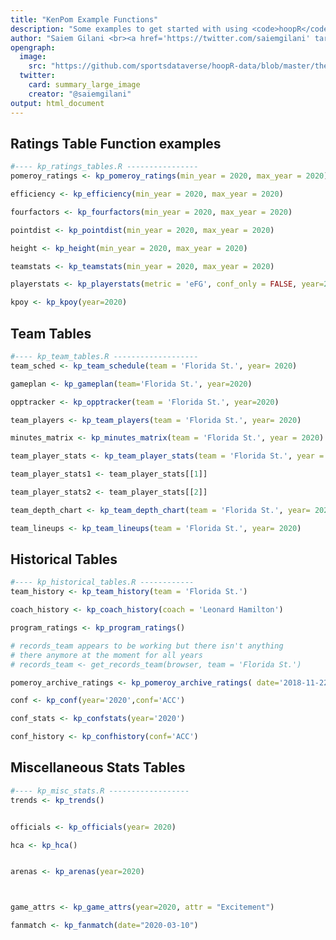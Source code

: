 ```yaml
---
title: "KenPom Example Functions"
description: "Some examples to get started with using <code>hoopR</code> and KenPom's men's college basketball website."
author: "Saiem Gilani <br><a href='https://twitter.com/saiemgilani' target='blank'><img src='https://img.shields.io/twitter/follow/saiemgilani?color=blue&amp;label=%40saiemgilani&amp;logo=twitter&amp;style=for-the-badge' alt='@saiemgilani'/></a> <a href='https://github.com/saiemgilani' target='blank'><img src='https://img.shields.io/github/followers/saiemgilani?color=eee&amp;logo=Github&amp;style=for-the-badge' alt='@saiemgilani'/></a>"
opengraph:
  image: 
    src: "https://github.com/sportsdataverse/hoopR-data/blob/master/themes/hoopR_gh.png?raw=true"
  twitter:
    card: summary_large_image
    creator: "@saiemgilani"
output: html_document
---
```


## Ratings Table Function examples
```r
#---- kp_ratings_tables.R ----------------
pomeroy_ratings <- kp_pomeroy_ratings(min_year = 2020, max_year = 2020)

efficiency <- kp_efficiency(min_year = 2020, max_year = 2020)

fourfactors <- kp_fourfactors(min_year = 2020, max_year = 2020)

pointdist <- kp_pointdist(min_year = 2020, max_year = 2020)

height <- kp_height(min_year = 2020, max_year = 2020)

teamstats <- kp_teamstats(min_year = 2020, max_year = 2020)

playerstats <- kp_playerstats(metric = 'eFG', conf_only = FALSE, year=2020)

kpoy <- kp_kpoy(year=2020)

```


## Team Tables
```r


#---- kp_team_tables.R -------------------
team_sched <- kp_team_schedule(team = 'Florida St.', year= 2020)

gameplan <- kp_gameplan(team='Florida St.', year=2020)

opptracker <- kp_opptracker(team = 'Florida St.', year=2020)

team_players <- kp_team_players(team = 'Florida St.', year= 2020)

minutes_matrix <- kp_minutes_matrix(team = 'Florida St.', year = 2020)

team_player_stats <- kp_team_player_stats(team = 'Florida St.', year = 2020)

team_player_stats1 <- team_player_stats[[1]]

team_player_stats2 <- team_player_stats[[2]]

team_depth_chart <- kp_team_depth_chart(team = 'Florida St.', year= 2020)

team_lineups <- kp_team_lineups(team = 'Florida St.', year= 2020)

```


## Historical Tables
```r

#---- kp_historical_tables.R ------------
team_history <- kp_team_history(team = 'Florida St.')

coach_history <- kp_coach_history(coach = 'Leonard Hamilton')

program_ratings <- kp_program_ratings()

# records_team appears to be working but there isn't anything
# there anymore at the moment for all years
# records_team <- get_records_team(browser, team = 'Florida St.')

pomeroy_archive_ratings <- kp_pomeroy_archive_ratings( date='2018-11-22')

conf <- kp_conf(year='2020',conf='ACC')

conf_stats <- kp_confstats(year='2020')

conf_history <- kp_confhistory(conf='ACC')

```


## Miscellaneous Stats Tables
```r
#---- kp_misc_stats.R ------------------
trends <- kp_trends()


officials <- kp_officials(year= 2020)

hca <- kp_hca()


arenas <- kp_arenas(year=2020)



game_attrs <- kp_game_attrs(year=2020, attr = "Excitement")

fanmatch <- kp_fanmatch(date="2020-03-10")


```

